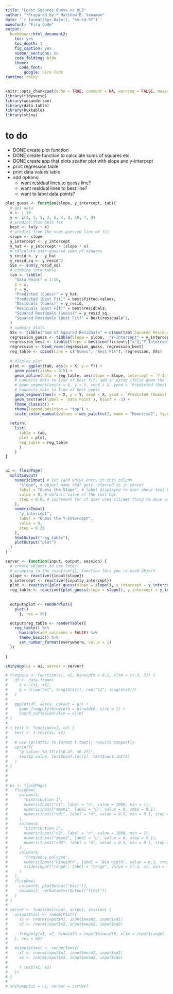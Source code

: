 ```yaml
---
title: "Least Sqaures Guess vs OLS"
author: "*Prepared by:* Matthew E. Vanaman"
date: '`r format(Sys.Date(), "%m-%d-%Y")`'
monofont: "Fira Code"
output: 
  bookdown::html_document2:
    toc: yes
    toc_depth: 3
    fig_caption: yes
    number_sections: no
    code_folding: hide
    theme:
      code_font: 
        google: Fira Code
runtime: shiny
---
```


```r
knitr::opts_chunk$set(echo = TRUE, comment = NA, warning = FALSE, message = FALSE)
library(tidyverse)
library(wesanderson)
library(data.table)
library(huxtable)
library(shiny)
```


# to do

- DONE create plot function 
- DONE create function to calculate sums of squares etc. 
- DONE create app that plots scatter plot with slope and y-intercept 
- print regression table
- print data values table
- add options:
  - want residual lines to guess line?
  - want residual lines to best line?
  - want to label data points?


```r
plot_guess <- function(slope, y_intercept, tab){
  # get data
  x <- 1:10
  y <- c(2, 1, 5, 3, 6, 4, 8, 10, 7, 9)
  # predict from best fit
  best <- lm(y ~ x)
  # predict from the user-guessed line of fit
  slope <- slope
  y_intercept <- y_intercept
  y_hat <- y_intercept + (slope * x)
  # calculate user-guessed sums of squares
  y_resid <- y - y_hat
  y_resid_sq <- y_resid^2
  SSs <- sum(y_resid_sq)
  # combine into table
  tab <- tibble(
    "Data Point" = 1:10,
    X = x, 
    Y = y, 
    "Predicted (Guess)" = y_hat, 
    "Predicted (Best Fit)" = best$fitted.values,
    "Residuals (Guess)" = y_resid,
    "Residuals (Best Fit)" = best$residuals, 
    "Squared Residuals (Guess)" = y_resid_sq,
    "Squared Residuals (Best Fit)" = best$residuals^2,
  )
  # summary Stats
  SSs <- tibble("Sum of Sqaured Residuals" = c(sum(tab$`Squared Residuals (Guess)`), sum(tab$`Squared Residuals (Best Fit)`)))
  regression_guess <- tibble(Slope = slope,  "Y-Intercept" = y_intercept)
  regression_best <- tibble(Slope = best$coefficients["x"],"Y-Intercept" = best$coefficients["(Intercept)"])
  regression <- bind_rows(regression_guess, regression_best)
  reg_table <- cbind(Line = c("Guess", "Best Fit"), regression, SSs)
  
  # display plot
  plot <- ggplot(tab, aes(x = X, y = Y)) +
    geom_point(alpha = 0.5) +
    geom_abline(data = reg_table, aes(slope = Slope, intercept = `Y-Intercept`, color = Line), size = 1, show.legend = TRUE) +
    # connects dots to line of best fit; add in using ifelse down the line
    # geom_segment(aes(x = X, y = Y, xend = X, yend = `Predicted (Best Fit)`), linetype = "dashed", color = "#798E87", alpha = 0.75) +
    # connects dots to line of best guess
    geom_segment(aes(x = X, y = Y, xend = X, yend = `Predicted (Guess)`), linetype = "dashed", color = "#C27D38", alpha = 0.75) +
    geom_text(aes(label = `Data Point`), hjust = -1) +
    theme_classic() +
    theme(legend.position = "top") +
    scale_color_manual(values = wes_palette(2, name = "Moonrise2", type = "discrete"), name = "")
  
  return(
    list(
      table = tab,
      plot = plot,
      reg_table = reg_table
      )
    )
}


ui <- fluidPage(
  splitLayout(
    numericInput( # 1st (and only) entry in this column
      "slope", # object name that gets referred to in server
      label = "Guess the Slope", # label displayed to user above text box
      value = 0, # default value of the text box
      step = 0.05 # increment for if user uses clicker thing to move values up and down
    ),
    numericInput(
      "y_intercept",
      label = "Guess the Y-Intercept",
      value = 0,
      step = 0.25
    ),
    htmlOutput("reg_table"),
    plotOutput("plot")
  )
)

server <- function(input, output, session) {
  # create objects to use later
  # wrapping in the reactive({}) function lets you re-used object
  slope <- reactive({input$slope})
  y_intercept <- reactive({input$y_intercept})
  plot <- reactive({plot_guess(slope = slope(), y_intercept = y_intercept())$plot})
  reg_table <- reactive({plot_guess(slope = slope(), y_intercept = y_intercept())$reg_table})
  
  
  output$plot <- renderPlot({
    plot()
      }, res = 96)

  output$reg_table <- renderTable({
    reg_table() %>% 
      huxtable(add_colnames = FALSE) %>% 
      theme_basic() %>% 
      set_number_format(everywhere, value = 1) 
  })
  
}

shinyApp(ui = ui, server = server)
```

```r
# freqpoly <- function(x1, x2, binwidth = 0.1, xlim = c(-3, 3)) {
#   df <- data.frame(
#     x = c(x1, x2),
#     g = c(rep("x1", length(x1)), rep("x2", length(x2)))
#   )
# 
#   ggplot(df, aes(x, colour = g)) +
#     geom_freqpoly(binwidth = binwidth, size = 1) +
#     coord_cartesian(xlim = xlim)
# }
# 
# t_test <- function(x1, x2) {
#   test <- t.test(x1, x2)
#   
#   # use sprintf() to format t.test() results compactly
#   sprintf(
#     "p value: %0.3f\n[%0.2f, %0.2f]",
#     test$p.value, test$conf.int[1], test$conf.int[2]
#   )
# }
# 
# 
# 
# ui <- fluidPage(
#   fluidRow(
#     column(4, 
#       "Distribution 1",
#       numericInput("n1", label = "n", value = 1000, min = 1),
#       numericInput("mean1", label = "µ", value = 0, step = 0.1),
#       numericInput("sd1", label = "σ", value = 0.5, min = 0.1, step = 0.1)
#     ),
#     column(4, 
#       "Distribution 2",
#       numericInput("n2", label = "n", value = 1000, min = 1),
#       numericInput("mean2", label = "µ", value = 0, step = 0.1),
#       numericInput("sd2", label = "σ", value = 0.5, min = 0.1, step = 0.1)
#     ),
#     column(4,
#       "Frequency polygon",
#       numericInput("binwidth", label = "Bin width", value = 0.1, step = 0.1),
#       sliderInput("range", label = "range", value = c(-3, 3), min = -5, max = 5)
#     )
#   ),
#   fluidRow(
#     column(9, plotOutput("hist")),
#     column(3, verbatimTextOutput("ttest"))
#   )
# )
# 
# server <- function(input, output, session) {
#   output$hist <- renderPlot({
#     x1 <- rnorm(input$n1, input$mean1, input$sd1)
#     x2 <- rnorm(input$n2, input$mean2, input$sd2)
#     
#     freqpoly(x1, x2, binwidth = input$binwidth, xlim = input$range)
#   }, res = 96)
# 
#   output$ttest <- renderText({
#     x1 <- rnorm(input$n1, input$mean1, input$sd1)
#     x2 <- rnorm(input$n2, input$mean2, input$sd2)
#     
#     t_test(x1, x2)
#   })
# }
# 
# shinyApp(ui = ui, server = server)

```

